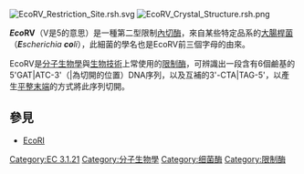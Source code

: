 [[File:EcoRV_Restriction_Site.rsh.svg|thumb]]
[[File:EcoRV_Crystal_Structure.rsh.png|thumb]]

'''''Eco''RV'''（V是5的意思）是一種第二型限制[[內切酶|內切酶]]，來自某些特定品系的[[大腸桿菌|大腸桿菌]]（'''''E'''scherichia '''co'''li''），此細菌的學名也是EcoRV前三個字母的由來。

EcoRV是[[分子生物學|分子生物學]]與[[生物技術|生物技術]]上常使用的[[限制酶|限制酶]]，可辨識出一段含有6個鹼基的5'GAT|ATC-3'（|為切開的位置）DNA序列，以及互補的3'-CTA|TAG-5'，以產生[[平整末端|平整末端]]的方式將此序列切開。

== 參見 ==
*[[EcoRI|EcoRI]]
{{Restriction enzyme}}
[[Category:EC_3.1.21|Category:EC 3.1.21]]
[[Category:分子生物學|Category:分子生物學]]
[[Category:细菌酶|Category:细菌酶]]
[[Category:限制酶|Category:限制酶]]
